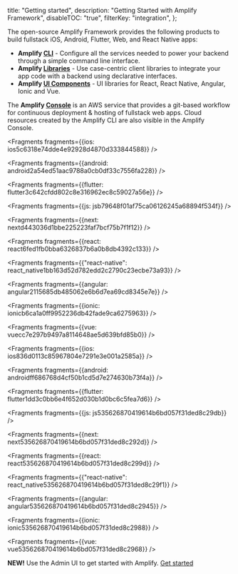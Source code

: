   title: "Getting started",
  description: "Getting Started with Amplify Framework",
  disableTOC: "true",
  filterKey: "integration",
};

The open-source Amplify Framework provides the following products to build fullstack iOS, Android, Flutter, Web, and React Native apps:

- **Amplify [CLI](/cli/cli)** - Configure all the services needed to power your backend through a simple command line interface.
- **Amplify [Libraries](/lib/lib)** - Use case-centric client libraries to integrate your app code with a backend using declarative interfaces.
- **Amplify [UI Components](/ui/ui)** - UI libraries for React, React Native, Angular, Ionic and Vue.

The **Amplify [Console](https://aws.amazon.com/amplify/console/)** is an AWS service that provides a git-based workflow for continuous deployment & hosting of fullstack web apps. Cloud resources created by the Amplify CLI are also visible in the Amplify Console.


<Fragments fragments={{ios: ios5c6318e74dde4e92928d4870d333844588}} />


<Fragments fragments={{android: android2a54ed51aac9788a0cb0df33c7556fa228}} />


<Fragments fragments={{flutter: flutter3c642cfdd802c8e316962ec8c59027a56e}} />


<Fragments fragments={{js: jsb79648f01af75ca06126245a68894f534f}} />


<Fragments fragments={{next: nextd443036d1bbe225223faf7bcf75b7f1f12}} />


<Fragments fragments={{react: react6fed1fb0bba6326837b6a0b8db4392c133}} />


<Fragments
  fragments={{"react-native": react_native1bb163d52d782edd2c2790c23ecbe73a93}}
/>


<Fragments fragments={{angular: angular2115685db485062e6b6d7ea69cd8345e7e}} />


<Fragments fragments={{ionic: ionicb6ca1a0ff9952236db42fade9ca6275963}} />


<Fragments fragments={{vue: vuecc7e297b9497a8114648ae5d639bfd85b0}} />


<Fragments fragments={{ios: ios836d0113c85967804e7291e3e001a2585a}} />


<Fragments fragments={{android: androidff686768d4cf50b1cd5d7e274630b73f4a}} />


<Fragments fragments={{flutter: flutter1dd3c0bb6e4f652d030b1d0bc6c5fea7d6}} />


<Fragments fragments={{js: js535626870419614b6bd057f31ded8c29db}} />


<Fragments fragments={{next: next535626870419614b6bd057f31ded8c292d}} />


<Fragments fragments={{react: react535626870419614b6bd057f31ded8c299d}} />


<Fragments
  fragments={{"react-native": react_native535626870419614b6bd057f31ded8c29f1}}
/>


<Fragments fragments={{angular: angular535626870419614b6bd057f31ded8c2945}} />


<Fragments fragments={{ionic: ionic535626870419614b6bd057f31ded8c2988}} />


<Fragments fragments={{vue: vue535626870419614b6bd057f31ded8c2968}} />

**NEW!** Use the Admin UI to get started with Amplify. [Get started](https://sandbox.amplifyapp.com/start#datastore)
